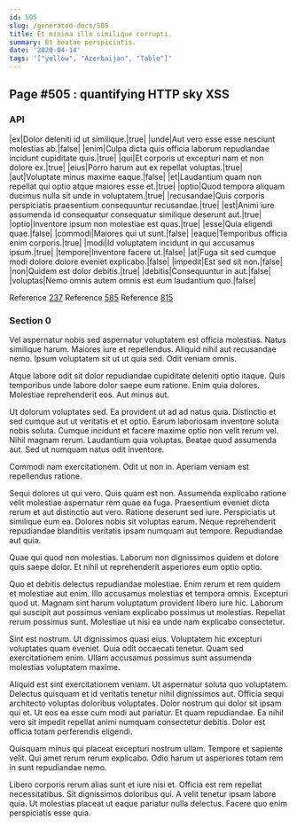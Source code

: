 ```yaml
---
id: 505
slug: /generated-docs/505
title: Et minima illo similique corrupti.
summary: Et beatae perspiciatis.
date: '2020-04-14'
tags: '["yellow", "Azerbaijan", "Table"]'
---
```


## Page #505 : quantifying HTTP sky XSS
### API

|ex|Dolor deleniti id ut similique.|true|
|unde|Aut vero esse esse nesciunt molestias ab.|false|
|enim|Culpa dicta quis officia laborum repudiandae incidunt cupiditate quis.|true|
|qui|Et corporis ut excepturi nam et non dolore ex.|true|
|eius|Porro harum aut ex repellat voluptas.|true|
|aut|Voluptate minus maxime eaque.|false|
|et|Laudantium quam non repellat qui optio atque maiores esse et.|true|
|optio|Quod tempora aliquam ducimus nulla sit unde in voluptatem.|true|
|recusandae|Quis corporis perspiciatis praesentium consequuntur recusandae.|true|
|est|Animi iure assumenda id consequatur consequatur similique deserunt aut.|true|
|optio|Inventore ipsum non molestiae est quas.|true|
|esse|Quia eligendi quae.|false|
|commodi|Maiores qui ut sunt.|false|
|eaque|Temporibus officia enim corporis.|true|
|modi|Id voluptatem incidunt in qui accusamus ipsum.|true|
|tempore|Inventore facere ut.|false|
|at|Fuga sit sed cumque modi dolore dolore eveniet explicabo.|false|
|impedit|Est sed sit non.|false|
|non|Quidem est dolor debitis.|true|
|debitis|Consequuntur in aut.|false|
|voluptas|Nemo omnis autem omnis est eum laudantium quo.|false|

Reference [237](/generated-docs/237)
Reference [585](/generated-docs/585)
Reference [815](/generated-docs/815)


### Section 0
Vel aspernatur nobis sed aspernatur voluptatem est officia molestias. Natus similique harum. Maiores iure et repellendus. Aliquid nihil aut recusandae nemo. Ipsum voluptatem sit ut ut quia sed. Odit veniam omnis.
 Atque labore odit sit dolor repudiandae cupiditate deleniti optio itaque. Quis temporibus unde labore dolor saepe eum ratione. Enim quia dolores. Molestiae reprehenderit eos. Aut minus aut.
 Ut dolorum voluptates sed. Ea provident ut ad ad natus quia. Distinctio et sed cumque aut ut veritatis et et optio.
Earum laboriosam inventore soluta nobis soluta. Cumque incidunt et facere maxime optio non velit rerum vel. Nihil magnam rerum. Laudantium quia voluptas. Beatae quod assumenda aut. Sed ut numquam natus odit inventore.
 Commodi nam exercitationem. Odit ut non in. Aperiam veniam est repellendus ratione.
 Sequi dolores ut qui vero. Quis quam est non. Assumenda explicabo ratione velit molestiae aspernatur rem quae ea fuga. Praesentium eveniet dicta rerum et aut distinctio aut vero.
Ratione deserunt sed iure. Perspiciatis ut similique eum ea. Dolores nobis sit voluptas earum. Neque reprehenderit repudiandae blanditiis veritatis ipsam numquam aut tempore. Repudiandae aut quia.
 Quae qui quod non molestias. Laborum non dignissimos quidem et dolore quis saepe dolor. Et nihil ut reprehenderit asperiores eum optio optio.
 Quo et debitis delectus repudiandae molestiae. Enim rerum et rem quidem et molestiae aut enim. Illo accusamus molestias et tempora omnis. Excepturi quod ut. Magnam sint harum voluptatum provident libero iure hic.
Laborum qui suscipit aut possimus veniam explicabo possimus ut molestias. Repellat rerum possimus sunt. Molestiae ut nisi ea unde nam explicabo consectetur.
 Sint est nostrum. Ut dignissimos quasi eius. Voluptatem hic excepturi voluptates quam eveniet. Quia odit occaecati tenetur. Quam sed exercitationem enim. Ullam accusamus possimus sunt assumenda molestias voluptatem maxime.
 Aliquid est sint exercitationem veniam. Ut aspernatur soluta quo voluptatem. Delectus quisquam et id veritatis tenetur nihil dignissimos aut. Officia sequi architecto voluptas doloribus voluptates. Dolor nostrum qui dolor sit ipsam qui et.
Ut eos ea esse cum modi aut pariatur. Et quam repudiandae. Ea nihil vero sit impedit repellat animi numquam consectetur debitis. Dolor est officia totam perferendis eligendi.
 Quisquam minus qui placeat excepturi nostrum ullam. Tempore et sapiente velit. Qui amet rerum rerum explicabo. Odio harum ut asperiores totam rem in sunt repudiandae nemo.
 Libero corporis rerum alias sunt et iure nisi et. Officia est rem repellat necessitatibus. Sit dignissimos doloribus qui. A velit tenetur ipsam labore quia. Ut molestias placeat ut eaque pariatur nulla delectus. Facere quo enim perspiciatis esse quia.
